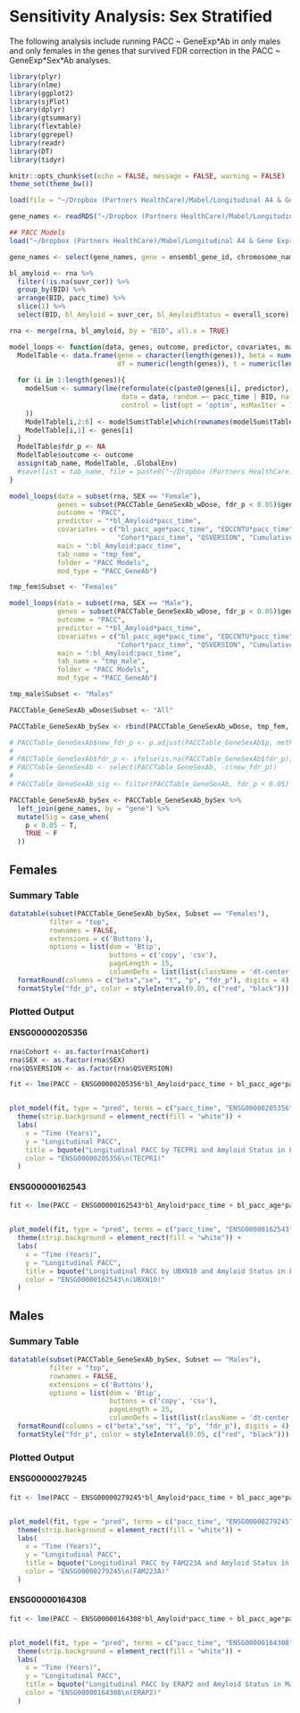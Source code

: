 # Sensitivity Analysis: Sex Stratified

The following analysis include running PACC \~ GeneExp\*Ab in only males and only females in the genes that survived FDR correction in the PACC \~ GeneExp\*Sex\*Ab analyses.

```r
library(plyr)
library(nlme)
library(ggplot2)
library(sjPlot)
library(dplyr)
library(gtsummary)
library(flextable)
library(ggrepel)
library(readr)
library(DT)
library(tidyr)

knitr::opts_chunk$set(echo = FALSE, message = FALSE, warning = FALSE)
theme_set(theme_bw())
```

```r
load(file = "~/Dropbox (Partners HealthCare)/Mabel/Longitudinal A4 & Gene Expression/A4_GeneExp_Project/Data/RNAseqData_Autosomal_XLinked_wDose_120424.RData")

gene_names <- readRDS("~/Dropbox (Partners HealthCare)/Mabel/Longitudinal A4 & Gene Expression/A4_GeneExp_Project/Data/A4_RNAseq_GeneNames_081424.rds")

## PACC Models
load("~/Dropbox (Partners HealthCare)/Mabel/Longitudinal A4 & Gene Expression/PACC Models/A4_GeneExp_Project/Data/LME_PACC_GeneSexAb_Models_2024-12-06.RData")
```

```r
gene_names <- select(gene_names, gene = ensembl_gene_id, chromosome_name, external_gene_name)

bl_amyloid <- rna %>%
  filter(!is.na(suvr_cer)) %>%
  group_by(BID) %>%
  arrange(BID, pacc_time) %>%
  slice(1) %>%
  select(BID, bl_Amyloid = suvr_cer, bl_AmyloidStatus = overall_score)

rna <- merge(rna, bl_amyloid, by = "BID", all.x = TRUE)

```

```r
model_loops <- function(data, genes, outcome, predictor, covariates, main, tab_name, folder, mod_type){
  ModelTable <- data.frame(gene = character(length(genes)), beta = numeric(length(genes)), se = numeric(length(genes)), 
                           df = numeric(length(genes)), t = numeric(length(genes)), p = numeric(length(genes)))
  
  for (i in 1:length(genes)){
    modelSum <- summary(lme(reformulate(c(paste0(genes[i], predictor), covariates), response = outcome), 
                            data = data, random =~ pacc_time | BID, na.action = "na.omit",
                            control = list(opt = 'optim', msMaxIter = 1000, msMaxEval = 1000)
    ))
    ModelTable[i,2:6] <- modelSum$tTable[which(rownames(modelSum$tTable) == paste0(genes[i], main)),]
    ModelTable[i,1] <- genes[i]
  }
  ModelTable$fdr_p <- NA
  ModelTable$outcome <- outcome
  assign(tab_name, ModelTable, .GlobalEnv)
  #save(list = tab_name, file = paste0("~/Dropbox (Partners HealthCare)/Mabel/Longitudinal A4 & Gene Expression/", folder, "/LME_", mod_type, "_Models_", Sys.Date(), ".RData"))
}
```

```r
model_loops(data = subset(rna, SEX == "Female"), 
            genes = subset(PACCTable_GeneSexAb_wDose, fdr_p < 0.05)$gene,
            outcome = "PACC",
            predictor = "*bl_Amyloid*pacc_time",
            covariates = c("bl_pacc_age*pacc_time", "EDCCNTU*pacc_time",
                           "Cohort*pacc_time", "QSVERSION", "Cumulative_Dose_Scaled"),
            main = ":bl_Amyloid:pacc_time",
            tab_name = "tmp_fem",
            folder = "PACC Models",
            mod_type = "PACC_GeneAb")

tmp_fem$Subset <- "Females"

model_loops(data = subset(rna, SEX == "Male"), 
            genes = subset(PACCTable_GeneSexAb_wDose, fdr_p < 0.05)$gene,
            outcome = "PACC",
            predictor = "*bl_Amyloid*pacc_time",
            covariates = c("bl_pacc_age*pacc_time", "EDCCNTU*pacc_time",
                           "Cohort*pacc_time", "QSVERSION", "Cumulative_Dose_Scaled"),
            main = ":bl_Amyloid:pacc_time",
            tab_name = "tmp_male",
            folder = "PACC Models",
            mod_type = "PACC_GeneAb")

tmp_male$Subset <- "Males"

PACCTable_GeneSexAb_wDose$Subset <- "All"

PACCTable_GeneSexAb_bySex <- rbind(PACCTable_GeneSexAb_wDose, tmp_fem, tmp_male)
```

```r
# PACCTable_GeneSexAb$new_fdr_p <- p.adjust(PACCTable_GeneSexAb$p, method = "fdr")
# 
# PACCTable_GeneSexAb$fdr_p <- ifelse(is.na(PACCTable_GeneSexAb$fdr_p), PACCTable_GeneSexAb$new_fdr_p, PACCTable_GeneSexAb$fdr_p)
# PACCTable_GeneSexAb <- select(PACCTable_GeneSexAb, -c(new_fdr_p))
# 
# PACCTable_GeneSexAb_sig <- filter(PACCTable_GeneSexAb, fdr_p < 0.05)
```

```r
PACCTable_GeneSexAb_bySex <- PACCTable_GeneSexAb_bySex %>%
  left_join(gene_names, by = "gene") %>%
  mutate(Sig = case_when(
    p < 0.05 ~ T,
    TRUE ~ F
  ))
```

## Females {.tabset}

### Summary Table

```r
datatable(subset(PACCTable_GeneSexAb_bySex, Subset == "Females"),
          filter = "top",
          rownames = FALSE,
          extensions = c('Buttons'),
          options = list(dom = 'Btip',
                         buttons = c('copy', 'csv'),
                         pageLength = 15,
                         columnDefs = list(list(className = 'dt-center', targets = "_all")))) %>%
  formatRound(columns = c("beta","se", "t", "p", "fdr_p"), digits = 4) %>%
  formatStyle("fdr_p", color = styleInterval(0.05, c("red", "black")))
```

### Plotted Output

::: panel-tabset
#### ENSG00000205356

```r
rna$Cohort <- as.factor(rna$Cohort)
rna$SEX <- as.factor(rna$SEX)
rna$QSVERSION <- as.factor(rna$QSVERSION)


```

```r
fit <- lme(PACC ~ ENSG00000205356*bl_Amyloid*pacc_time + bl_pacc_age*pacc_time + EDCCNTU*pacc_time + Cohort*pacc_time + QSVERSION + Cumulative_Dose_Scaled, data = subset(rna, SEX == "Female"), random =~ pacc_time | BID, na.action = "na.omit", control = list(opt = 'optim', msMaxIter = 1000, msMaxEval = 1000))


plot_model(fit, type = "pred", terms = c("pacc_time", "ENSG00000205356", "bl_Amyloid")) +
  theme(strip.background = element_rect(fill = "white")) +
  labs(
    x = "Time (Years)",
    y = "Longitudinal PACC",
    title = bquote("Longitudinal PACC by TECPR1 and Amyloid Status in Females"),
    color = "ENSG00000205356\n(TECPR1)"
  )
```

#### ENSG00000162543

```r
fit <- lme(PACC ~ ENSG00000162543*bl_Amyloid*pacc_time + bl_pacc_age*pacc_time + EDCCNTU*pacc_time + Cohort*pacc_time + QSVERSION + Cumulative_Dose_Scaled, data = subset(rna, SEX == "Female"), random =~ pacc_time | BID, na.action = "na.omit", control = list(opt = 'optim', msMaxIter = 1000, msMaxEval = 1000))


plot_model(fit, type = "pred", terms = c("pacc_time", "ENSG00000162543", "bl_Amyloid")) +
  theme(strip.background = element_rect(fill = "white")) +
  labs(
    x = "Time (Years)",
    y = "Longitudinal PACC",
    title = bquote("Longitudinal PACC by UBXN10 and Amyloid Status in Females"),
    color = "ENSG00000162543\n(UBXN10)"
  )
```
:::

## Males {.tabset}

### Summary Table

```r
datatable(subset(PACCTable_GeneSexAb_bySex, Subset == "Males"),
          filter = "top",
          rownames = FALSE,
          extensions = c('Buttons'),
          options = list(dom = 'Btip',
                         buttons = c('copy', 'csv'),
                         pageLength = 15,
                         columnDefs = list(list(className = 'dt-center', targets = "_all")))) %>%
  formatRound(columns = c("beta","se", "t", "p", "fdr_p"), digits = 4) %>%
  formatStyle("fdr_p", color = styleInterval(0.05, c("red", "black")))
```

### Plotted Output

::: panel-tabset
#### ENSG00000279245

```r
fit <- lme(PACC ~ ENSG00000279245*bl_Amyloid*pacc_time + bl_pacc_age*pacc_time + EDCCNTU*pacc_time + Cohort*pacc_time + QSVERSION + Cumulative_Dose_Scaled, data = subset(rna, SEX == "Male"), random =~ pacc_time | BID, na.action = "na.omit", control = list(opt = 'optim', msMaxIter = 1000, msMaxEval = 1000))


plot_model(fit, type = "pred", terms = c("pacc_time", "ENSG00000279245", "bl_Amyloid")) +
  theme(strip.background = element_rect(fill = "white")) +
  labs(
    x = "Time (Years)",
    y = "Longitudinal PACC",
    title = bquote("Longitudinal PACC by FAM223A and Amyloid Status in Males"),
    color = "ENSG00000279245\n(FAM223A)"
  )
```

#### ENSG00000164308

```r
fit <- lme(PACC ~ ENSG00000164308*bl_Amyloid*pacc_time + bl_pacc_age*pacc_time + EDCCNTU*pacc_time + Cohort*pacc_time + QSVERSION + Cumulative_Dose_Scaled, data = subset(rna, SEX == "Male"), random =~ pacc_time | BID, na.action = "na.omit", control = list(opt = 'optim', msMaxIter = 1000, msMaxEval = 1000))


plot_model(fit, type = "pred", terms = c("pacc_time", "ENSG00000164308", "bl_Amyloid")) +
  theme(strip.background = element_rect(fill = "white")) +
  labs(
    x = "Time (Years)",
    y = "Longitudinal PACC",
    title = bquote("Longitudinal PACC by ERAP2 and Amyloid Status in Males"),
    color = "ENSG00000164308\n(ERAP2)"
  )
```
:::
